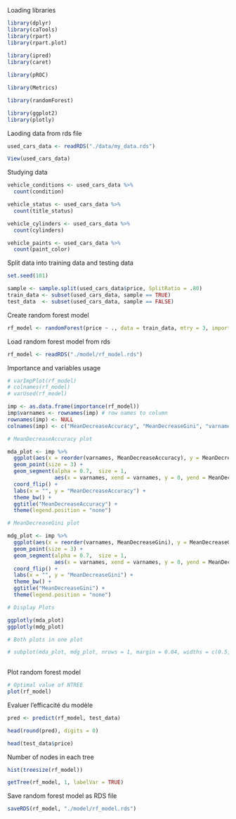 Loading libraries

```r

library(dplyr)
library(caTools)
library(rpart)
library(rpart.plot)  
            
library(ipred)       
library(caret)   

library(pROC)

library(Metrics)

library(randomForest)

library(ggplot2)
library(plotly)

```

Laoding data from rds file

```r

used_cars_data <- readRDS("./data/my_data.rds")

View(used_cars_data)

```

Studying data

```r

vehicle_conditions <- used_cars_data %>%
  count(condition)

vehicle_status <- used_cars_data %>%
  count(title_status)

vehicle_cylinders <- used_cars_data %>%
  count(cylinders)

vehicle_paints <- used_cars_data %>%
  count(paint_color)

```


Split data into training data and testing data

```r

set.seed(101) 

sample <- sample.split(used_cars_data$price, SplitRatio = .80)
train_data <- subset(used_cars_data, sample == TRUE)
test_data  <- subset(used_cars_data, sample == FALSE)

```

Create random forest model

```r

rf_model <- randomForest(price ~ ., data = train_data, mtry = 3, importance = TRUE)

```

Load random forest model from rds

```r

rf_model <- readRDS("./model/rf_model.rds")

```


Importance and variables usage

```r

# varImpPlot(rf_model)
# colnames(rf_model)
# varUsed(rf_model)

imp <- as.data.frame(importance(rf_model))
imp$varnames <- rownames(imp) # row names to column
rownames(imp) <- NULL  
colnames(imp) <- c("MeanDecreaseAccuracy", "MeanDecreaseGini", "varnames")

# MeanDecreaseAccuracy plot

mda_plot <- imp %>%
  ggplot(aes(x = reorder(varnames, MeanDecreaseAccuracy), y = MeanDecreaseAccuracy, colour = varnames)) +
  geom_point(size = 3) +
  geom_segment(alpha = 0.7,  size = 1, 
               aes(x = varnames, xend = varnames, y = 0, yend = MeanDecreaseAccuracy)) +
  coord_flip() +
  labs(x = "", y = "MeanDecreaseAccuracy") +
  theme_bw() +
  ggtitle("MeanDecreaseAccuracy") +
  theme(legend.position = "none")

# MeanDecreaseGini plot

mdg_plot <- imp %>%
  ggplot(aes(x = reorder(varnames, MeanDecreaseGini), y = MeanDecreaseGini, colour = varnames)) +
  geom_point(size = 3) +
  geom_segment(alpha = 0.7,  size = 1, 
               aes(x = varnames, xend = varnames, y = 0, yend = MeanDecreaseGini)) +
  coord_flip() +
  labs(x = "", y = "MeanDecreaseGini") +
  theme_bw() +
  ggtitle("MeanDecreaseGini") +
  theme(legend.position = "none")

# Display Plots

ggplotly(mda_plot)
ggplotly(mdg_plot)

# Both plots in one plot

# subplot(mda_plot, mdg_plot, nrows = 1, margin = 0.04, widths = c(0.5, 0.5))
  

```

Plot random forest model

```r

# Optimal value of NTREE
plot(rf_model)

```

Evaluer l'efficacité du modèle

```r

pred <- predict(rf_model, test_data)

head(round(pred), digits = 0)

head(test_data$price)

```

Number of nodes in each tree


```r

hist(treesize(rf_model))

getTree(rf_model, 1, labelVar = TRUE)

```

Save random forest model as RDS file

```r

saveRDS(rf_model, "./model/rf_model.rds")

```

